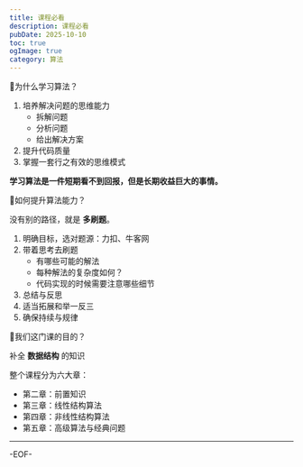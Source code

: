 ```yaml
---
title: 课程必看
description: 课程必看
pubDate: 2025-10-10
toc: true
ogImage: true
category: 算法
---
```


🙋为什么学习算法？

1. 培养解决问题的思维能力
   - 拆解问题
   - 分析问题
   - 给出解决方案
2. 提升代码质量
3. 掌握一套行之有效的思维模式

**学习算法是一件短期看不到回报，但是长期收益巨大的事情。**

🙋如何提升算法能力？

没有别的路径，就是 **多刷题**。

1. 明确目标，选对题源：力扣、牛客网
2. 带着思考去刷题
   - 有哪些可能的解法
   - 每种解法的复杂度如何？
   - 代码实现的时候需要注意哪些细节
3. 总结与反思
4. 适当拓展和举一反三
5. 确保持续与规律

🙋我们这门课的目的？

补全 **数据结构** 的知识

整个课程分为六大章：

- 第二章：前置知识
- 第三章：线性结构算法
- 第四章：非线性结构算法
- 第五章：高级算法与经典问题

---

-EOF-
